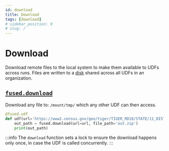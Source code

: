 ```yaml
---
id: download
title: Download
tags: [download]
# sidebar_position: 0
# slug: /
---
```


# Download

Download remote files to the local system to make them available to UDFs across runs. Files are written to a [disk](/core-concepts/content-management/file-system/#mntcache-disk) shared across all UDFs in an organization.

## [`fused.download`](/python-sdk/top-level-functions/#fuseddownload)

Download any file to: `/mount/tmp/` which any other UDF can then access.


```python showLineNumbers
@fused.udf
def udf(url='https://www2.census.gov/geo/tiger/TIGER_RD18/STATE/11_DISTRICT_OF_COLUMBIA/11/tl_rd22_11_bg.zip'):
    out_path = fused.download(url=url, file_path='out.zip')
    print(out_path)
```

:::info
The `download` function sets a lock to ensure the download happens only once, in case the UDF is called concurrently.
:::
